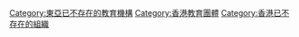 [[Category:東亞已不存在的教育機構|Category:東亞已不存在的教育機構]]
[[Category:香港教育團體|Category:香港教育團體]]
[[Category:香港已不存在的組織|Category:香港已不存在的組織]]